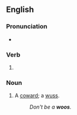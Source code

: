 ==English==

===Pronunciation===
* {{rhymes|en|uːz}}

===Verb===
{{head|en|verb form}}

# {{en-third-person singular of|woo}}

===Noun===
{{en-noun|?}}

# {{lb|en|Australia|colloquial}} A [[coward]]; a [[wuss]].
#: ''Don't be a '''woos'''.''